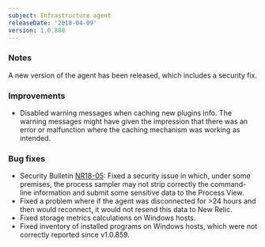 ```yaml
---
subject: Infrastructure agent
releaseDate: '2018-04-09'
version: 1.0.888
---
```


### Notes

A new version of the agent has been released, which includes a security fix.

### Improvements

* Disabled warning messages when caching new plugins info. The warning messages might have given the impression that there was an error or malfunction where the caching mechanism was working as intended.

### Bug fixes

* Security Bulletin [NR18-05](https://docs.newrelic.com/docs/accounts-partnerships/new-relic-security/security-bulletins/security-bulletin-nr18-05): Fixed a security issue in which, under some premises, the process sampler may not strip correctly the command-line information and submit some sensitive data to the Process View.
* Fixed a problem where if the agent was disconnected for >24 hours and then would reconnect, it would not resend this data to New Relic.
* Fixed storage metrics calculations on Windows hosts.
* Fixed inventory of installed programs on Windows hosts, which were not correctly reported since v1.0.859.
